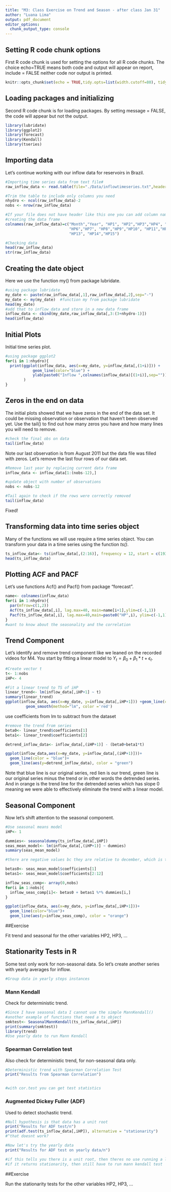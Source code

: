 ```yaml
---
title: "M3: Class Exercise on Trend and Season - after class Jan 31"
author: "Luana Lima"
output: pdf_document
editor_options: 
  chunk_output_type: console
---
```


## Setting R code chunk options

First R code chunk is used for setting the options for all R code chunks. The choice echo=TRUE means both code and output will appear on report, include = FALSE neither code nor output is printed.

```r
knitr::opts_chunk$set(echo = TRUE,tidy.opts=list(width.cutoff=80), tidy=FALSE) 
```

## Loading packages and initializing

Second R code chunk is for loading packages. By setting message = FALSE, the code will appear but not the output. 

```r
library(lubridate)
library(ggplot2)
library(forecast)
library(Kendall)
library(tseries)

```

## Importing data

Let's continue working with our inflow data for reservoirs in Brazil. 

```r

#Importing time series data from text file#
raw_inflow_data <- read.table(file="./Data/inflowtimeseries.txt",header=FALSE,skip=0)

#Trim the table to include only columns you need
nhydro <- ncol(raw_inflow_data)-2
nobs <- nrow(raw_inflow_data) 

#If your file does not have header like this one you can add column names after 
#creating the data frame
colnames(raw_inflow_data)=c("Month","Year", "HP1", "HP2","HP3","HP4", "HP5",
                            "HP6","HP7", "HP8","HP9","HP10", "HP11","HP12", 
                            "HP13", "HP14","HP15")

#Checking data
head(raw_inflow_data)
str(raw_inflow_data)
```
## Creating the date object

Here we use the function my() from package lubridate.

```r
#using package lubridate
my_date <- paste(raw_inflow_data[,1],raw_inflow_data[,2],sep="-")
my_date <- my(my_date)  #function my from package lubridate
head(my_date)
#add that to inflow_data and store in a new data frame 
inflow_data <- cbind(my_date,raw_inflow_data[,3:(3+nhydro-1)])
head(inflow_data)

```


## Initial Plots

Initial time series plot.

```r
#using package ggplot2
for(i in 1:nhydro){
  print(ggplot(inflow_data, aes(x=my_date, y=inflow_data[,(1+i)])) +
            geom_line(color="blue") +
            ylab(paste0("Inflow ",colnames(inflow_data)[(1+i)],sep="")) 
        )
}

```

## Zeros in the end on data 

The initial plots showed that we have zeros in the end of the data set. It could be missing observation or observation that haven't been observed yet. Use the tail() to find out how many zeros you have and how many lines you will need to remove.

```r
#check the final obs on data 
tail(inflow_data)


```

Note our last observation is from August 2011 but the data file was filled with zeros. Let's remove the last four rows of our data set.

```r
#Remove last year by replacing current data frame
inflow_data <- inflow_data[1:(nobs-12),]

#update object with number of observations
nobs <- nobs-12

#Tail again to check if the rows were correctly removed
tail(inflow_data)
```
Fixed!

## Transforming data into time series object

Many of the functions we will use require a time series object. You can transform your data in a time series using the function *ts()*. 

```r
ts_inflow_data<- ts(inflow_data[,(2:16)], frequency = 12, start = c(1931,1))
head(ts_inflow_data)
```


## Plotting ACF and PACF

Let's use functions Acf() and Pacf() from package "forecast".

```r
name<- colnames(inflow_data)
for(i in 1:nhydro){
  par(mfrow=c(1,2))
  Acf(ts_inflow_data[,i], lag.max=40, main=name[i+1],ylim=c(-1,1))
  Pacf(ts_inflow_data[,i], lag.max=40,main=paste0("HP",i), ylim=c(-1,1))
}
#want to know about the seasonality and the correlation 
```


## Trend Component

Let's identify and remove trend component like we leaned on the recorded videos for M4. You start by fitting a linear model to $Y_t=\beta_0+\beta_1*t+\epsilon_t$. 

```r
#Create vector t
t<- 1:nobs 
iHP<- 4

#Fit a linear trend to TS of iHP
linear_trend<- lm(inflow_data[,iHP+1] ~ t)
summary(linear_trend)
ggplot(inflow_data, aes(x=my_date, y=inflow_data[,iHP+1])) +geom_line(color='blue')+
         geom_smooth(method="lm", color ='red')

```

use coefficients from lm to subtract from the dataset 
```r
#remove the trend from series
beta0<- linear_trend$coefficients[1]
beta1<- linear_trend$coefficients[2]

detrend_inflow_data<- inflow_data[,(iHP+1)] - (beta0+beta1*t)

ggplot(inflow_data,aes(x=my_date, y=inflow_data[,(iHP+1)]))+
  geom_line(color = "blue")+
  geom_line(aes(y=detrend_inflow_data), color = "green")

```
Note that blue line is our original series, red lien is our trend, green line is our original series minus the trend or in other words the detrended series. And in orange is the trend line for the detrended series which has slope 0 meaning we were able to effectively eliminate the trend with a linear model.

## Seasonal Component

Now let's shift attention to the seasonal component.

```r
#Use seasonal means model
iHP<- 1

dummies<- seasonaldummy(ts_inflow_data[,iHP])
seas_mean_model<- lm(inflow_data[,(iHP+1)] ~ dummies)
summary(seas_mean_model)

#there are negative values bc they are relative to december, which is the coefficient 

betas0<- seas_mean_model$coefficients[1]
betas1<- seas_mean_model$coefficients[2:12]

inflow_seas_comp<- array(0,nobs)
for(i in 1:nobs){
  inflow_seas_comp[i]<- betas0 + betas1 %*% dummies[i,]
}

ggplot(inflow_data, aes(x=my_date, y=inflow_data[,iHP+1]))+
  geom_line(color="blue")+
  geom_line(aes(y=inflow_seas_comp), color = "orange")


```

##Exercise

Fit trend and seasonal for the other variables HP2, HP3, ...


## Stationarity Tests in R

Some test only work for non-seasonal data. So let's create another series with yearly averages for inflow.

```r
#Group data in yearly steps instances


```

### Mann Kendall 

Check for deterministic trend.

```r

#Since I have seasonal data I cannot use the simple MannKendall()
#another example of functions that need a ts object
smktest<- SeasonalMannKendall(ts_inflow_data[,iHP])
print(summary(smktest))
library(trend)
#Use yearly date to run Mann Kendall

```

### Spearman Correlation test 

Also check for deterministic trend, for non-seasonal data only.

```r
#Deterministic trend with Spearman Correlation Test
print("Results from Spearman Correlation")


#with cor.test you can get test statistics

```

### Augmented Dickey Fuller (ADF)

Used to detect stochastic trend.

```r
#Null hypothesis is that data has a unit root
print("Results for ADF test/n")
print(adf.test(ts_inflow_data[,iHP]), alternative = "stationarity")
#^that doesnt work?

#Now let's try the yearly data
print("Results for ADF test on yearly data/n")

#if this tells you there is a unit root, then theres no use running a linear trend 
#if it returns stationarity, then still have to run mann kendall test 

```

##Exercise

Run the stationarity tests for the other variables HP2, HP3, ...


